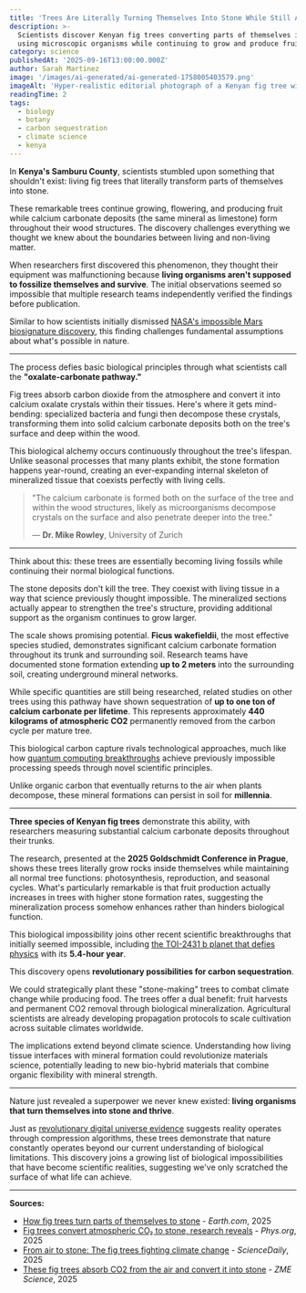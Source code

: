 ```yaml
---
title: 'Trees Are Literally Turning Themselves Into Stone While Still Alive'
description: >-
  Scientists discover Kenyan fig trees converting parts of themselves into limestone-like deposits
  using microscopic organisms while continuing to grow and produce fruit
category: science
publishedAt: '2025-09-16T13:00:00.000Z'
author: Sarah Martinez
image: '/images/ai-generated/ai-generated-1758005403579.png'
imageAlt: 'Hyper-realistic editorial photograph of a Kenyan fig tree with visible calcium carbonate deposits forming within living wood tissue, shot with Canon EOS R5 macro lens capturing the living fossilization phenomenon'
readingTime: 2
tags:
  - biology
  - botany
  - carbon sequestration
  - climate science
  - kenya
---
```


In **Kenya's Samburu County**, scientists stumbled upon something that shouldn't exist: living fig trees that literally transform parts of themselves into stone.

These remarkable trees continue growing, flowering, and producing fruit while calcium carbonate deposits (the same mineral as limestone) form throughout their wood structures. The discovery challenges everything we thought we knew about the boundaries between living and non-living matter.

When researchers first discovered this phenomenon, they thought their equipment was malfunctioning because **living organisms aren't supposed to fossilize themselves and survive**. The initial observations seemed so impossible that multiple research teams independently verified the findings before publication.

Similar to how scientists initially dismissed [NASA's impossible Mars biosignature discovery](/space/nasa-mars-emergency-discovery-biosignature), this finding challenges fundamental assumptions about what's possible in nature.

---

The process defies basic biological principles through what scientists call the **"oxalate-carbonate pathway."**

Fig trees absorb carbon dioxide from the atmosphere and convert it into calcium oxalate crystals within their tissues. Here's where it gets mind-bending: specialized bacteria and fungi then decompose these crystals, transforming them into solid calcium carbonate deposits both on the tree's surface and deep within the wood.

This biological alchemy occurs continuously throughout the tree's lifespan. Unlike seasonal processes that many plants exhibit, the stone formation happens year-round, creating an ever-expanding internal skeleton of mineralized tissue that coexists perfectly with living cells.

> "The calcium carbonate is formed both on the surface of the tree and within the wood structures, likely as microorganisms decompose crystals on the surface and also penetrate deeper into the tree."
>
> — **Dr. Mike Rowley**, University of Zurich

---

Think about this: these trees are essentially becoming living fossils while continuing their normal biological functions.

The stone deposits don't kill the tree. They coexist with living tissue in a way that science previously thought impossible. The mineralized sections actually appear to strengthen the tree's structure, providing additional support as the organism continues to grow larger.

The scale shows promising potential. **Ficus wakefieldii**, the most effective species studied, demonstrates significant calcium carbonate formation throughout its trunk and surrounding soil. Research teams have documented stone formation extending **up to 2 meters** into the surrounding soil, creating underground mineral networks.

While specific quantities are still being researched, related studies on other trees using this pathway have shown sequestration of **up to one ton of calcium carbonate per lifetime**. This represents approximately **440 kilograms of atmospheric CO2** permanently removed from the carbon cycle per mature tree.

This biological carbon capture rivals technological approaches, much like how [quantum computing breakthroughs](/technology/quantum-computing-2025-commercial-breakthrough) achieve previously impossible processing speeds through novel scientific principles.

Unlike organic carbon that eventually returns to the air when plants decompose, these mineral formations can persist in soil for **millennia**.

---

**Three species of Kenyan fig trees** demonstrate this ability, with researchers measuring substantial calcium carbonate deposits throughout their trunks.

The research, presented at the **2025 Goldschmidt Conference in Prague**, shows these trees literally grow rocks inside themselves while maintaining all normal tree functions: photosynthesis, reproduction, and seasonal cycles. What's particularly remarkable is that fruit production actually increases in trees with higher stone formation rates, suggesting the mineralization process somehow enhances rather than hinders biological function.

This biological impossibility joins other recent scientific breakthroughs that initially seemed impossible, including [the TOI-2431 b planet that defies physics](/space/toi-2431-b-impossible-planet-defies-physics-nasa-discovery) with its **5.4-hour year**.

This discovery opens **revolutionary possibilities for carbon sequestration**.

We could strategically plant these "stone-making" trees to combat climate change while producing food. The trees offer a dual benefit: fruit harvests and permanent CO2 removal through biological mineralization. Agricultural scientists are already developing propagation protocols to scale cultivation across suitable climates worldwide.

The implications extend beyond climate science. Understanding how living tissue interfaces with mineral formation could revolutionize materials science, potentially leading to new bio-hybrid materials that combine organic flexibility with mineral strength.

---

Nature just revealed a superpower we never knew existed: **living organisms that turn themselves into stone and thrive**.

Just as [revolutionary digital universe evidence](/science/scientists-found-evidence-digital-universe) suggests reality operates through compression algorithms, these trees demonstrate that nature constantly operates beyond our current understanding of biological limitations. This discovery joins a growing list of biological impossibilities that have become scientific realities, suggesting we've only scratched the surface of what life can achieve.

---

**Sources:**

- [How fig trees turn parts of themselves to stone](https://www.earth.com/news/how-fig-trees-turn-parts-of-themselves-to-stone/) - _Earth.com_, 2025
- [Fig trees convert atmospheric CO₂ to stone, research reveals](https://phys.org/news/2025-07-fig-trees-atmospheric-stone-reveals.html) - _Phys.org_, 2025
- [From air to stone: The fig trees fighting climate change](https://www.sciencedaily.com/releases/2025/07/250706225819.htm) - _ScienceDaily_, 2025
- [These fig trees absorb CO2 from the air and convert it into stone](https://www.zmescience.com/ecology/climate/these-fig-trees-absorb-co2-from-the-air-and-convert-it-into-stone/) - _ZME Science_, 2025
